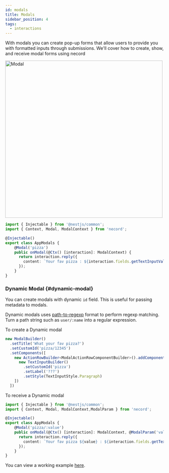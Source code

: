 ```yaml
---
id: modals
title: Modals
sidebar_position: 4
tags:
  - interactions
---
```


With modals you can create pop-up forms that allow users to provide you with formatted inputs through submissions. We'll cover how to create, show, and receive modal forms using necord

<p>
	<img src="/img/content/modal.png" alt="Modal" width="500" />
</p>

```typescript title="app.modals.ts"
import { Injectable } from '@nestjs/common';
import { Context, Modal, ModalContext } from 'necord';

@Injectable()
export class AppModals {
    @Modal('pizza')
    public onModal(@Ctx() [interaction]: ModalContext) {
      return interaction.reply({
        content: `Your fav pizza : ${interaction.fields.getTextInputValue('pizza')}`
      });
    }
}
```

### Dynamic Modal {#dynamic-modal}

You can create modals with dynamic `id` field. This is useful for passing metadata to modals.

Dynamic modals uses [path-to-regexp](https://www.npmjs.com/package/path-to-regexp) format to perform regexp matching. Turn a path string such as `user/:name` into a regular expression.

To create a Dynamic modal

```typescript
new ModalBuilder()
  .setTitle('What your fav pizza?')
  .setCustomId('pizza/12345')
  .setComponents([
    new ActionRowBuilder<ModalActionRowComponentBuilder>().addComponents([
      new TextInputBuilder()
        .setCustomId('pizza')
        .setLabel('???')
        .setStyle(TextInputStyle.Paragraph)
    ])
  ])
```

To receive a Dynamic modal

```typescript title="app.modals.ts"
import { Injectable } from '@nestjs/common';
import { Context, Modal, ModalContext,ModalParam } from 'necord';

@Injectable()
export class AppModals {
    @Modal('pizza/:value')
    public onModal(@Ctx() [interaction]: ModalContext, @ModalParam('value') value: string) {
      return interaction.reply({
        content: `Your fav pizza ${value} : ${interaction.fields.getTextInputValue('pizza')}`
      });
    }
}
```

You can view a working example [here](https://github.com/necordjs/examples/tree/master/05-modals).

